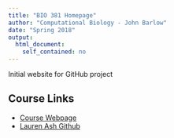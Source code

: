 ```yaml
---
title: "BIO 381 Homepage"
author: "Computational Biology - John Barlow"
date: "Spring 2018"
output: 
  html_document:
    self_contained: no
---
```

Initial website for GitHub project

## Course Links
* [Course Webpage](https://gotellilab.github.io/Bio381/)
* [Lauren Ash Github](https://lvash.github.io/Bio381_2018/)

